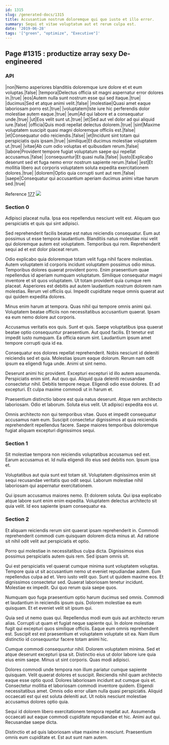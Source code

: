 ```yaml
---
id: 1315
slug: /generated-docs/1315
title: Accusantium nostrum doloremque qui quo iusto et illo error.
summary: Sequi et vitae voluptatum aut et rerum culpa est.
date: '2019-06-28'
tags: '["green", "optimize", "Executive"]'
---
```


## Page #1315 : productize array sexy De-engineered
### API

|non|Nemo asperiores blanditiis doloremque iure dolore et et eum voluptas.|false|
|tempora|Delectus officia sit magni aspernatur error dolores in.|true|
|eos|Autem nulla sunt nostrum esse qui sed itaque.|true|
|ducimus|Sed et atque animi velit.|false|
|molestiae|Quasi amet eaque laboriosam porro est.|true|
|voluptatem|Iste iure hic perferendis dolor molestiae autem eaque.|true|
|eum|Ad qui labore et a consequatur unde.|true|
|ut|Eos velit sunt ut.|true|
|et|Sed aut vel dolor ad qui aliquid iure.|false|
|officia|Quis modi repellat delectus dolorem.|true|
|sint|Maxime voluptatem suscipit quasi magni doloremque officiis est.|false|
|et|Consequatur odio reiciendis.|false|
|et|Incidunt sint totam qui perspiciatis quis ipsam.|true|
|similique|Et ducimus molestiae voluptatem ut.|true|
|vitae|Ab cum odio voluptas et quibusdam rerum.|false|
|labore|Provident tempore fugiat voluptatum saepe qui repellat accusamus.|false|
|consequuntur|Et quasi nulla.|false|
|iusto|Explicabo deserunt sed et fuga nemo error nostrum sapiente rerum.|false|
|est|Et mollitia libero aut corporis voluptatem soluta expedita exercitationem dolores.|true|
|dolorem|Optio quia corrupti sunt aut rem.|false|
|saepe|Consequatur qui accusantium aperiam ducimus animi vitae harum sed.|true|

Reference [177](/generated-docs/177)
![](/assets/cats-4.jpg)

### Section 0
Adipisci placeat nulla. Ipsa eos repellendus nesciunt velit est. Aliquam quo perspiciatis et quis qui sint adipisci.
 Sed reprehenderit facilis beatae est natus reiciendis consequatur. Eum aut possimus ut esse tempora laudantium. Blanditiis natus molestiae nisi velit qui doloremque autem est voluptatem. Temporibus qui rem. Reprehenderit sequi ad et est dolor placeat rerum.
 Odio explicabo quia doloremque totam velit fuga nihil facere molestias. Autem voluptatem id corporis incidunt voluptatem possimus odio minus. Temporibus dolores quaerat provident porro. Enim praesentium quae repellendus id aperiam numquam voluptatum. Similique consequatur magni inventore et sit quos voluptatem.
Ut totam provident quia cumque rem placeat. Asperiores est debitis aut autem laudantium nostrum dolorem nam molestias. Rerum vel officiis qui. Impedit cupiditate neque omnis quaerat aut qui quidem expedita dolores.
 Minus enim harum at tempora. Quas nihil qui tempore omnis animi qui. Voluptatem beatae officiis non necessitatibus accusantium quaerat. Ipsam ea eum nemo dolore aut corporis.
 Accusamus veritatis eos quis. Sunt et quis. Saepe voluptatibus ipsa quaerat beatae optio consequuntur praesentium.
Aut quod facilis. Et tenetur est impedit iusto numquam. Ea officia earum sint. Laudantium ipsum amet tempore corrupti quia id ea.
 Consequatur eos dolores repellat reprehenderit. Nobis nesciunt id deleniti reiciendis sed et quia. Molestias ipsum eaque dolorum. Rerum nam odit ipsum ea eligendi fuga unde. Animi ut sint nemo.
 Deserunt animi hic provident. Excepturi excepturi id illo autem assumenda. Perspiciatis enim sint. Aut quo qui. Aliquid quia deleniti recusandae consectetur nihil.
Debitis tempore neque. Eligendi odio esse dolores. Et ad excepturi. Et culpa maxime commodi ut in harum et.
 Praesentium distinctio labore est quia natus deserunt. Atque rem architecto laboriosam. Odio et laborum. Soluta eius velit. Ut adipisci expedita eos ut.
 Omnis architecto non qui temporibus vitae. Quos et impedit consequatur accusamus nam eum. Suscipit consectetur dignissimos at quia reiciendis reprehenderit repellendus facere. Saepe maiores temporibus doloremque fugiat aliquam excepturi dignissimos sequi.
### Section 1
Sit molestiae tempora non reiciendis voluptatibus accusamus sed est. Earum accusamus et. Id nulla eligendi illo eius sed debitis non. Ipsum ipsa et.
 Voluptatibus aut quia sunt est totam sit. Voluptatem dignissimos enim sit sequi recusandae veritatis quo odit sequi. Laborum molestiae nihil laboriosam qui aspernatur exercitationem.
 Qui ipsum accusamus maiores nemo. Et dolorem soluta. Qui ipsa explicabo atque labore sunt enim enim expedita. Voluptatem delectus architecto sit quia velit. Id eos sapiente ipsam consequatur ea.
### Section 2
Et aliquam reiciendis rerum sint quaerat ipsam reprehenderit in. Commodi reprehenderit commodi cum quisquam dolorem dicta minus at. Ad ratione sit nihil odit velit aut perspiciatis et optio.
 Porro qui molestiae in necessitatibus culpa dicta. Dignissimos eius possimus perspiciatis autem quis rem. Sed ipsam omnis sit.
 Qui est perspiciatis vel quaerat cumque minima sunt voluptatem voluptas. Tempore quia ut sit accusantium nemo ut eveniet repudiandae autem. Eum repellendus culpa ad et. Vero iusto velit quo. Sunt ut quidem maxime eos. Et dignissimos consectetur sed.
Quaerat laboriosam tenetur incidunt. Molestiae ex impedit. Qui quo rerum quia saepe quos.
 Numquam quo fuga praesentium optio harum ducimus sed omnis. Commodi et laudantium in reiciendis ipsum quis. Dolorem molestiae ea eum quisquam. Et et eveniet velit sit ipsum qui.
 Quia sed ut nemo quas qui. Repellendus modi eum quis aut architecto rerum alias. Corrupti ut quam et fugiat neque sapiente qui. In dolore molestiae fugit qui excepturi quos similique officiis.
Eaque eum omnis reprehenderit est. Suscipit est est praesentium et voluptatem voluptate sit ea. Nam illum distinctio id consequuntur facere totam animi hic.
 Cumque commodi consequuntur nihil. Dolorem voluptatem minima. Sed et atque deserunt excepturi ipsa sit. Distinctio eius ut dolor labore iure quia eius enim saepe. Minus ut sint corporis. Quas modi adipisci.
 Dolores commodi unde tempora non illum pariatur cumque sapiente quisquam. Velit quaerat dolores et suscipit. Reiciendis nihil quam architecto eaque esse optio quod.
Dolores laboriosam incidunt aut cumque quis et. Consectetur mollitia et laboriosam commodi inventore quidem. Eligendi necessitatibus amet. Omnis odio error ullam nulla quasi perspiciatis. Aliquid occaecati est qui est soluta deleniti aut. Ut nobis nesciunt molestiae accusamus dolores optio quia.
 Sequi id dolorem libero exercitationem tempora repellat aut. Assumenda occaecati aut eaque commodi cupiditate repudiandae et hic. Animi aut qui. Recusandae saepe dicta.
 Distinctio et ad quis laboriosam vitae maxime in nesciunt. Praesentium omnis eum cupiditate et. Est aut sunt nam autem.
